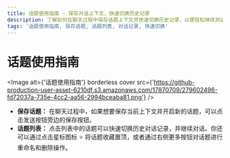 ```yaml
---
title: 话题使用指南 - 保存对话上下文，快速切换历史记录
description: 了解如何在聊天过程中保存话题上下文并快速切换历史记录，以便轻松继续对话。
tags: '话题使用指南, 保存话题, 话题列表, 对话记录, 快速切换'
---
```

# 话题使用指南

<Image alt={'话题使用指南'} borderless cover src={'https://github-production-user-asset-6210df.s3.amazonaws.com/17870709/279602496-fd72037a-735e-4cc2-aa56-2994bceaba81.png'} />

- **保存话题：** 在聊天过程中，如果想要保存当前上下文并开启新的话题，可以点击发送按钮旁边的保存按钮。
- **话题列表：** 点击列表中的话题可以快速切换历史对话记录，并继续对话。你还可以通过点击星标图标 <kbd>⭐️</kbd> 将话题收藏置顶，或者通过右侧更多按钮对话题进行重命名和删除操作。
